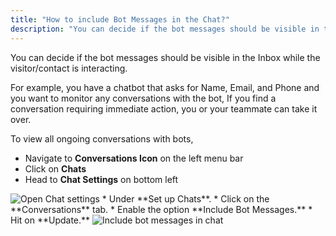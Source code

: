 ```yaml
---
title: "How to include Bot Messages in the Chat?"
description: "You can decide if the bot messages should be visible in the Inbox while the visitor/contact is interacting...."
---
```


You can decide if the bot messages should be visible in the Inbox while the visitor/contact is interacting.

For example, you have a chatbot that asks for Name, Email, and Phone and you want to monitor any conversations with the bot, If you find a conversation requiring immediate action, you or your teammate can take it over.

To view all ongoing conversations with bots, 

*   Navigate to **Conversations Icon** on the left menu bar
*   Click on **Chats**
*   Head to **Chat Settings** on bottom left

<img src="https://support.salesmate.io/hc/article_attachments/31630134172697" alt="Open Chat settings" />
*   Under **Set up Chats**.
*   Click on the **Conversations** tab.
*   Enable the option **Include Bot Messages.**
*   Hit on **Update.**

<img src="https://support.salesmate.io/hc/article_attachments/31630258370713" alt="Include bot messages in chat" />